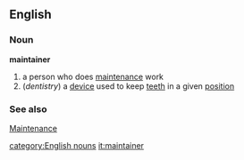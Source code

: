 ==English==
===Noun===
'''maintainer'''
# a person who does [[maintenance]] work
#(''dentistry'') a [[device]] used to keep [[teeth]] in a given [[position]]

===See also===
[[Maintenance]]

[[category:English nouns]]
[[it:maintainer]]